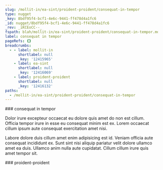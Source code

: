 ```yaml
---
slug: /mollit-in/ea-sint/proident-proident/consequat-in-tempor
type: nugget
_key: 8bdf95f4-bcf1-4e6c-9441-ff478d4a1fc6
_id: nugget/8bdf95f4-bcf1-4e6c-9441-ff478d4a1fc6
_rev: _iKCEoCC--_
fspath: blah/mollit-in/ea-sint/proident-proident/consequat-in-tempor.md
label: consequat in tempor
pageRefs: {}
breadcrumbs:
  - - label: mollit-in
      shortlabel: null
      _key: '12415965'
    - label: ea-sint
      shortlabel: null
      _key: '12416069'
    - label: proident-proident
      shortlabel: null
      _key: '12416132'
paths:
  - /mollit-in/ea-sint/proident-proident/consequat-in-tempor
---
```


<NuggetArea>
<Nugget slug="/mollit-in/ea-sint/proident-proident/consequat-in-tempor" type="nugget" _key="8bdf95f4-bcf1-4e6c-9441-ff478d4a1fc6" _id="nugget/8bdf95f4-bcf1-4e6c-9441-ff478d4a1fc6" _rev="_iKCEoCC--_" fspath="blah/mollit-in/ea-sint/proident-proident/consequat-in-tempor.md" label="consequat in tempor" paths="/mollit-in/ea-sint/proident-proident/consequat-in-tempor">
<NuggetBody>
### consequat in tempor

Dolor irure excepteur occaecat eu dolore quis amet do non est cillum. Officia tempor irure in esse eu consequat minim est ex. Lorem occaecat cillum ipsum aute consequat exercitation amet nisi.

Labore dolore duis cillum amet enim adipisicing est id. Veniam officia aute consequat incididunt ex. Sunt sint nisi aliquip pariatur velit dolore ullamco amet ea duis. Ullamco anim nulla aute cupidatat. Cillum cillum irure quis amet tempor sit.

</NuggetBody>
<Breadcrumbs>
<Crumbs>
<Crumb _key="12415965" label="mollit-in" /><Crumb _key="12416069" label="ea-sint" /><Crumb _key="12416132" label="proident-proident" />
</Crumbs>
</Breadcrumbs>
</Nugget>

<NuggetsInbound>
</NuggetsInbound>
<NuggetsOutbound>
</NuggetsOutbound>
</NuggetArea>
<PassagesInbound>
<Passage direction="inbound" type="passage" _key="12416132" _id="passage/12416132" _rev="_iKCEoCC---" label="proident-proident" passage="proident-proident" fspath="blah/mollit-in/ea-sint/proident-proident" paths="/mollit-in/ea-sint/proident-proident" slug="/mollit-in/ea-sint/proident-proident">
<NuggetBody>
### proident-proident

</NuggetBody>
<Breadcrumbs>
<Crumbs>
<Crumb _key="12415965" label="mollit-in" /><Crumb _key="12416069" label="ea-sint" />
</Crumbs>
</Breadcrumbs>
</Passage>

</PassagesInbound>
<PassagesOutbound>
</PassagesOutbound>